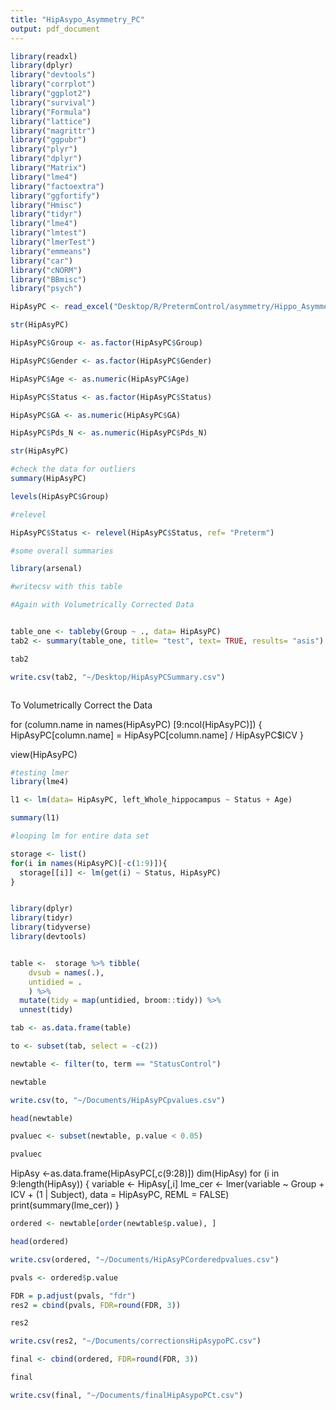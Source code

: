 ```yaml
---
title: "HipAsypo_Asymmetry_PC"
output: pdf_document
---
```



```r

library(readxl)
library(dplyr)
library("devtools")
library("corrplot")
library("ggplot2")
library("survival")
library("Formula")
library("lattice")
library("magrittr")
library("ggpubr")
library("plyr")
library("dplyr")
library("Matrix")
library("lme4")
library("factoextra")
library("ggfortify")
library("Hmisc")
library("tidyr")
library("lme4")
library("lmtest")
library("lmerTest")
library("emmeans")
library("car")
library("cNORM")
library("BBmisc")
library("psych")

```

```r
HipAsyPC <- read_excel("Desktop/R/PretermControl/asymmetry/Hippo_Asymmetry_Reduced.xlsx")

str(HipAsyPC)

HipAsyPC$Group <- as.factor(HipAsyPC$Group)

HipAsyPC$Gender <- as.factor(HipAsyPC$Gender)

HipAsyPC$Age <- as.numeric(HipAsyPC$Age)

HipAsyPC$Status <- as.factor(HipAsyPC$Status)

HipAsyPC$GA <- as.numeric(HipAsyPC$GA)

HipAsyPC$Pds_N <- as.numeric(HipAsyPC$Pds_N)

str(HipAsyPC)

#check the data for outliers
summary(HipAsyPC)

levels(HipAsyPC$Group)

#relevel

HipAsyPC$Status <- relevel(HipAsyPC$Status, ref= "Preterm")

```

```r

#some overall summaries

library(arsenal)

#writecsv with this table

#Again with Volumetrically Corrected Data


table_one <- tableby(Group ~ ., data= HipAsyPC)
tab2 <- summary(table_one, title= "test", text= TRUE, results= "asis")

tab2

write.csv(tab2, "~/Desktop/HipAsyPCSummary.csv")



```

To Volumetrically Correct the Data

for (column.name in names(HipAsyPC) [9:ncol(HipAsyPC)]) {
  HipAsyPC[column.name] = HipAsyPC[column.name] / HipAsyPC$ICV
}

view(HipAsyPC)


```r

#testing lmer
library(lme4)

l1 <- lm(data= HipAsyPC, left_Whole_hippocampus ~ Status + Age)

summary(l1)
```

```r


#looping lm for entire data set

storage <- list()
for(i in names(HipAsyPC)[-c(1:9)]){
  storage[[i]] <- lm(get(i) ~ Status, HipAsyPC)
}


library(dplyr)
library(tidyr)
library(tidyverse)
library(devtools)


table <-  storage %>% tibble(
    dvsub = names(.),
    untidied = .
    ) %>%
  mutate(tidy = map(untidied, broom::tidy)) %>%
  unnest(tidy) 

tab <- as.data.frame(table)

to <- subset(tab, select = -c(2))

newtable <- filter(to, term == "StatusControl")

newtable

write.csv(to, "~/Documents/HipAsyPCpvalues.csv")

head(newtable)

pvaluec <- subset(newtable, p.value < 0.05)

pvaluec

```
HipAsy <-as.data.frame(HipAsyPC[,c(9:28)])
dim(HipAsy)
for (i in 9:length(HipAsy)) { 
  variable <- HipAsy[,i]
  lme_cer <- lmer(variable ~ Group + ICV + (1 | Subject), data = HipAsyPC, REML = FALSE)
print(summary(lme_cer))
}
```r


ordered <- newtable[order(newtable$p.value), ]

head(ordered)

write.csv(ordered, "~/Documents/HipAsyPCorderedpvalues.csv")

pvals <- ordered$p.value

FDR = p.adjust(pvals, "fdr")
res2 = cbind(pvals, FDR=round(FDR, 3))

res2

write.csv(res2, "~/Documents/correctionsHipAsypoPC.csv")

final <- cbind(ordered, FDR=round(FDR, 3))

final

write.csv(final, "~/Documents/finalHipAsypoPCt.csv")


```

